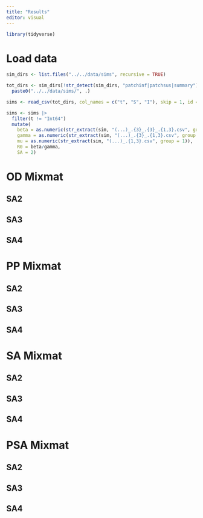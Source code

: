 ```yaml
---
title: "Results"
editor: visual
---
```


```r
library(tidyverse)
```

# Load data
```r
sim_dirs <- list.files("../../data/sims", recursive = TRUE)

tot_dirs <- sim_dirs[!str_detect(sim_dirs, "patchinf|patchsus|summary")] %>% 
  paste0("../../data/sims/", .)

sims <- read_csv(tot_dirs, col_names = c("t", "S", "I"), skip = 1, id = "sim" )

sims <- sims |>
  filter(t != "Int64")
  mutate(
    beta = as.numeric(str_extract(sim, "(...)_.{3}_.{3}_.{1,3}.csv", group = 1)),
    gamma = as.numeric(str_extract(sim, "(...)_.{3}_.{1,3}.csv", group = 1)),
    mu = as.numeric(str_extract(sim, "(...)_.{1,3}.csv", group = 1)),
    R0 = beta/gamma,
    SA = 2)

```

# OD Mixmat
## SA2
## SA3
## SA4

# PP Mixmat
## SA2
## SA3
## SA4

# SA Mixmat
## SA2
## SA3
## SA4

# PSA Mixmat
## SA2
## SA3
## SA4

